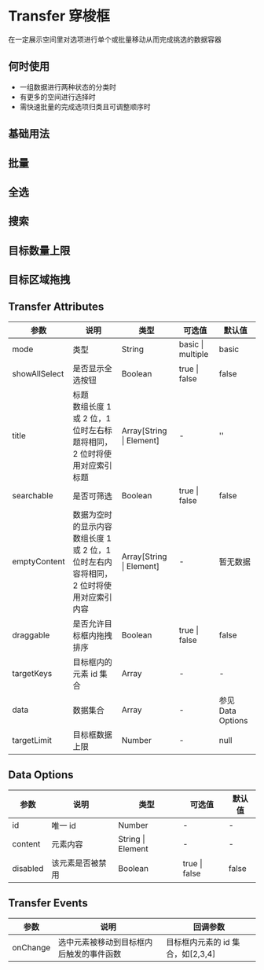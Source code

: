# Transfer 穿梭框

在一定展示空间里对选项进行单个或批量移动从而完成挑选的数据容器

## 何时使用

- 一组数据进行两种状态的分类时
- 有更多的空间进行选择时
- 需快速批量的完成选项归类且可调整顺序时

## 基础用法


<DemoBase />

## 批量


<DemoBatch />

## 全选


<DemoCheck />

## 搜索


<DemoSearch />

## 目标数量上限


<DemoCount />

## 目标区域拖拽


<DemoArea />


## Transfer Attributes

| 参数          | 说明                                                                                          | 类型                     | 可选值            | 默认值            |
| ------------- | --------------------------------------------------------------------------------------------- | ------------------------ | ----------------- | ----------------- |
| mode          | 类型                                                                                          | String                   | basic \| multiple | basic             |
| showAllSelect | 是否显示全选按钮                                                                              | Boolean                  | true \| false     | false             |
| title         | 标题 <br/> 数组长度 1 或 2 位，1 位时左右标题将相同，2 位时将使用对应索引标题                 | Array[String \| Element] | -                 | ''                |
| searchable    | 是否可筛选                                                                                    | Boolean                  | true \| false     | false             |
| emptyContent  | 数据为空时的显示内容 <br/> 数组长度 1 或 2 位，1 位时左右内容将相同，2 位时将使用对应索引内容 | Array[String \| Element] | -                 | 暂无数据          |
| draggable     | 是否允许目标框内拖拽排序                                                                      | Boolean                  | true \| false     | false             |
| targetKeys    | 目标框内的元素 id 集合                                                                        | Array                    | -                 | -                 |
| data          | 数据集合                                                                                      | Array                    | -                 | 参见 Data Options |
| targetLimit   | 目标框数据上限                                                                                | Number                   | -                 | null              |

## Data Options

| 参数     | 说明             | 类型              | 可选值        | 默认值 |
| -------- | ---------------- | ----------------- | ------------- | ------ |
| id       | 唯一 id          | Number            | -             | -      |
| content  | 元素内容         | String \| Element | -             | -      |
| disabled | 该元素是否被禁用 | Boolean           | true \| false | false  |

## Transfer Events

| 参数     | 说明                                     | 回调参数                          |
| -------- | ---------------------------------------- | --------------------------------- |
| onChange | 选中元素被移动到目标框内后触发的事件函数 | 目标框内元素的 id 集合，如[2,3,4] |


